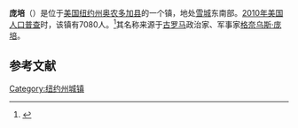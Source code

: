 {{Infobox settlement
|name                     = 庞培
|settlement_type          = 镇
|nickname                 =
|motto                    =

<!-- Images -->
|image_skyline            =
|imagesize                =
|image_caption            =
|image_flag               =
|image_seal               =

<!-- Maps -->
|image_map                = Onondaga County New York incorporated and unincorporated areas Pompey highlighted.svg
|mapsize                  = 260px
|map_caption              =

<!-- Location -->
|coordinates_display      = inline,title
|coordinates_region       = US-NY
|subdivision_type         = [[国家|国家]]
|subdivision_name         = [[美国|美国]]
|subdivision_type1        = [[美国行政区划|州]]
|subdivision_name1        = [[纽约州|纽约州]]
|subdivision_type2        = [[纽约州行政区划|县]]
|subdivision_name2        = [[奥农多加县|奥农多加县]]
|established_title        =
|established_date         =

<!-- Area -->
|unit_pref  =  Imperial
|area_footnotes           =
|area_magnitude           =
|area_total_km2           = 172.2
|area_land_km2            = 172.0
|area_water_km2           = 0.2
|area_total_sq_mi         = 66.5
|area_land_sq_mi          = 66.4
|area_water_sq_mi         = 0.1

<!-- Population -->
|population_as_of         = [[2010年美国人口普查|2010]]
|population_footnotes     =
|population_total         = 7,080
|population_density_km2   = 
|population_density_sq_mi =

<!-- General information -->
|timezone                 = [[美国东部时间|美国东部时间]]
|utc_offset               = -5
|timezone_DST             = EDT
|utc_offset_DST           = -4
|elevation_footnotes      =
|elevation_m              = 444
|elevation_ft             = 1457
|latd = 42 |latm = 53 |lats = 56 |latNS = N
|longd = 76 |longm = 00 |longs = 57 |longEW = W

<!-- Area/postal codes & others -->
|postal_code_type         = [[美国邮政编码|邮政编码]]
|postal_code              = 13138, 13078, 13104
|area_code                = [[美国电话区号315|315]]
|website                  = {{URL|www.townofpompey.org}}
|footnotes                =
}}
'''庞培'''（{{lang-en|Pompey}}）是位于[[美国|美国]][[纽约州|纽约州]][[奥农多加县|奥农多加县]]的一个镇，地处[[雪城|雪城]]东南部。[[2010年美国人口普查|2010年美国人口普查]]时，该镇有7080人。<ref name>{{cite web|url=http://factfinder2.census.gov|publisher=[[United_States_Census_Bureau|United States Census Bureau]]|title=American FactFinder|accessdate=2020-10-09|archive-date=2013-09-11|archive-url=https://web.archive.org/web/20130911234518/http://factfinder2.census.gov/|dead-url=no}}</ref>其名称来源于[[古罗马|古罗马]]政治家、军事家[[格奈乌斯·庞培|格奈乌斯·庞培]]。

== 参考文献 ==
{{reflist}}

{{NY-stub}}
[[Category:纽约州城镇|Category:纽约州城镇]]